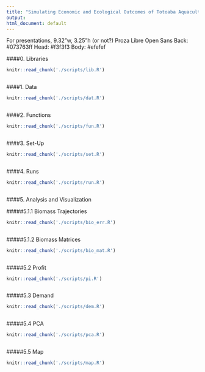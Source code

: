 ```yaml
---
title: "Simulating Economic and Ecological Outcomes of Totoaba Aquaculture"
output:
html_document: default
---
```


For presentations, 
9.32"w, 3.25"h (or not?)
Proza Libre
Open Sans
Back: #073763ff
Head: #f3f3f3
Body: #efefef


####0. Libraries

```r

knitr::read_chunk('./scripts/lib.R')

```

```r
```

####1. Data

```r
knitr::read_chunk('./scripts/dat.R')
```

```r
```

####2. Functions

```r

knitr::read_chunk('./scripts/fun.R')

```

```r
```

####3. Set-Up

```r

knitr::read_chunk('./scripts/set.R')

```

```r
```


####4. Runs

```r
knitr::read_chunk('./scripts/run.R')
```

```r
```

####5. Analysis and Visualization

#####5.1.1 Biomass Trajectories

```r
knitr::read_chunk('./scripts/bio_err.R')
```

```r
```

#####5.1.2 Biomass Matrices

```r
knitr::read_chunk('./scripts/bio_mat.R')
```

```r
```

#####5.2 Profit

```r
knitr::read_chunk('./scripts/pi.R')
```

```r
```

#####5.3 Demand

```r
knitr::read_chunk('./scripts/dem.R')
```

```r
```

#####5.4 PCA

```r
knitr::read_chunk('./scripts/pca.R')
```

```r
```

#####5.5 Map

```r
knitr::read_chunk('./scripts/map.R')
```

```r
```
